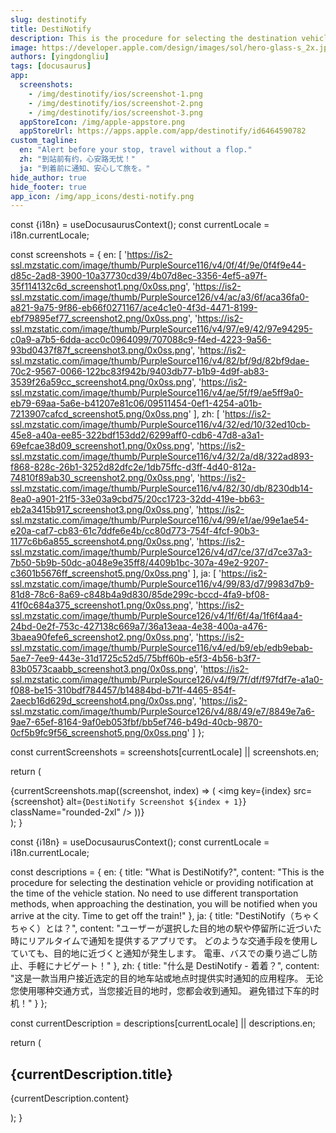 ```yaml
---
slug: destinotify
title: DestiNotify
description: This is the procedure for selecting the destination vehicle or providing notification at the time of the vehicle station. No need to use different transportation methods, when approaching the destination, you will be notified when you arrive at the city. Time to get off the train!
image: https://developer.apple.com/design/images/sol/hero-glass-s_2x.jpg
authors: [yingdongliu]
tags: [docusaurus]
app:
  screenshots: 
    - /img/destinotify/ios/screenshot-1.png
    - /img/destinotify/ios/screenshot-2.png
    - /img/destinotify/ios/screenshot-3.png
  appStoreIcon: /img/apple-appstore.png
  appStoreUrl: https://apps.apple.com/app/destinotify/id6464590782
custom_tagline:
  en: "Alert before your stop, travel without a flop."
  zh: "到站前有约，心安路无忧！"
  ja: "到着前に通知、安心して旅を。"
hide_author: true
hide_footer: true
app_icon: /img/app_icons/desti-notify.png
---
```



  const {i18n} = useDocusaurusContext();
  const currentLocale = i18n.currentLocale;
  
  const screenshots = {
    en: [
      'https://is2-ssl.mzstatic.com/image/thumb/PurpleSource116/v4/0f/4f/9e/0f4f9e44-d85c-2ad8-3900-10a37730cd39/4b07d8ec-3356-4ef5-a97f-35f114132c6d_screenshot1.png/0x0ss.png',
      'https://is2-ssl.mzstatic.com/image/thumb/PurpleSource126/v4/ac/a3/6f/aca36fa0-a821-9a75-9f86-eb66f0271167/ace4c1e0-4f3d-4471-8199-ebf79895ef77_screenshot2.png/0x0ss.png',
      'https://is2-ssl.mzstatic.com/image/thumb/PurpleSource116/v4/97/e9/42/97e94295-c0a9-a7b5-6dda-acc0c0964099/707088c9-f4ed-4223-9a56-93bd0437f87f_screenshot3.png/0x0ss.png',
      'https://is2-ssl.mzstatic.com/image/thumb/PurpleSource116/v4/82/bf/9d/82bf9dae-70c2-9567-0066-122bc83f942b/9403db77-b1b9-4d9f-ab83-3539f26a59cc_screenshot4.png/0x0ss.png',
      'https://is2-ssl.mzstatic.com/image/thumb/PurpleSource116/v4/ae/5f/f9/ae5ff9a0-eb79-69aa-5a6e-b41207e81c06/09511454-0ef1-4254-a01b-7213907cafcd_screenshot5.png/0x0ss.png'
    ],
    zh: [
      'https://is2-ssl.mzstatic.com/image/thumb/PurpleSource116/v4/32/ed/10/32ed10cb-45e8-a40a-ee85-322bdf153dd2/6299aff0-cdb6-47d8-a3a1-69efcae38d09_screenshot1.png/0x0ss.png',
      'https://is2-ssl.mzstatic.com/image/thumb/PurpleSource116/v4/32/2a/d8/322ad893-f868-828c-26b1-3252d82dfc2e/1db75ffc-d3ff-4d40-812a-74810f89ab30_screenshot2.png/0x0ss.png',
      'https://is2-ssl.mzstatic.com/image/thumb/PurpleSource116/v4/82/30/db/8230db14-8ea0-a901-21f5-33e03a9cbd75/20cc1723-32dd-419e-bb63-eb2a3415b917_screenshot3.png/0x0ss.png',
      'https://is2-ssl.mzstatic.com/image/thumb/PurpleSource116/v4/99/e1/ae/99e1ae54-e20a-caf7-cb83-61c7ddfe6e4b/cc80d773-754f-4fcf-90b3-1177c6b6a855_screenshot4.png/0x0ss.png',
      'https://is2-ssl.mzstatic.com/image/thumb/PurpleSource126/v4/d7/ce/37/d7ce37a3-7b50-5b9b-50dc-a048e9e35ff8/4409b1bc-307a-49e2-9207-c3601b5676ff_screenshot5.png/0x0ss.png'
    ],
    ja: [
      'https://is2-ssl.mzstatic.com/image/thumb/PurpleSource116/v4/99/83/d7/9983d7b9-81d8-78c6-8a69-c848b4a9d830/85de299c-bccd-4fa9-bf08-41f0c684a375_screenshot1.png/0x0ss.png',
      'https://is2-ssl.mzstatic.com/image/thumb/PurpleSource126/v4/1f/6f/4a/1f6f4aa4-24bd-0e2f-753c-427138c669a7/36a13eaa-4e38-400a-a476-3baea90fefe6_screenshot2.png/0x0ss.png',
      'https://is2-ssl.mzstatic.com/image/thumb/PurpleSource116/v4/ed/b9/eb/edb9ebab-5ae7-7ee9-443e-31d1725c52d5/75bff60b-e5f3-4b56-b3f7-83b0573caabb_screenshot3.png/0x0ss.png',
      'https://is2-ssl.mzstatic.com/image/thumb/PurpleSource126/v4/f9/7f/df/f97fdf7e-a1a0-f088-be15-310bdf784457/b14884bd-b71f-4465-854f-2aecb16d629d_screenshot4.png/0x0ss.png',
      'https://is2-ssl.mzstatic.com/image/thumb/PurpleSource126/v4/88/49/e7/8849e7a6-9ae7-65ef-8164-9af0eb053fbf/bb5ef746-b49d-40cb-9870-0cf5b9fc9f56_screenshot5.png/0x0ss.png'
    ]
  };
  
  const currentScreenshots = screenshots[currentLocale] || screenshots.en;
  
  return (
    <div className="grid grid-cols-5 gap-4 my-8">
      {currentScreenshots.map((screenshot, index) => (
        <img 
          key={index}
          src={screenshot} 
          alt={`DestiNotify Screenshot ${index + 1}`}
          className="rounded-2xl"
        />
      ))}
    </div>
  );
}

<Screenshots />

  const {i18n} = useDocusaurusContext();
  const currentLocale = i18n.currentLocale;
  
  const descriptions = {
    en: {
      title: "What is DestiNotify?",
      content: "This is the procedure for selecting the destination vehicle or providing notification at the time of the vehicle station. No need to use different transportation methods, when approaching the destination, you will be notified when you arrive at the city. Time to get off the train!"
    },
    ja: {
      title: "DestiNotify（ちゃくちゃく）とは？",
      content: "ユーザーが選択した目的地の駅や停留所に近づいた時にリアルタイムで通知を提供するアプリです。 どのような交通手段を使用していても、目的地に近づくと通知が発生します。 電車、バスでの乗り過ごし防止、手軽にナビゲート！"
    },
    zh: {
      title: "什么是 DestiNotify - 着着？",
      content: "这是一款当用户接近选定的目的地车站或地点时提供实时通知的应用程序。 无论您使用哪种交通方式，当您接近目的地时，您都会收到通知。 避免错过下车的时机！"
    }
  };
  
  const currentDescription = descriptions[currentLocale] || descriptions.en;
  
  return (
    <div className="my-8">
      <h2>{currentDescription.title}</h2>
      <p>{currentDescription.content}</p>
    </div>
  );
}

<AppDescription />

<PolicyLinks className="my-8" />

<AuthorInfo className="my-8" />
